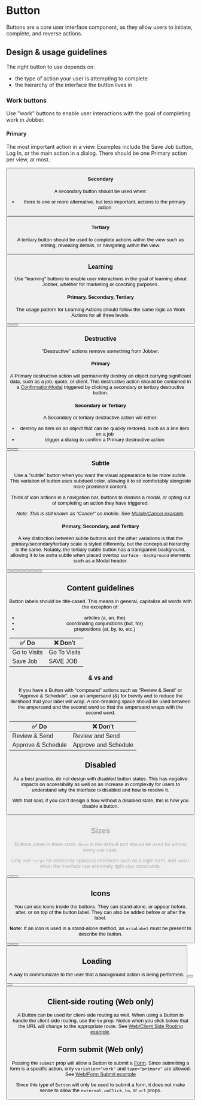 
<Meta title="Components/Actions/Button" component={Button} />

# Button

Buttons are a core user interface component, as they allow users to initiate,
complete, and reverse actions.

## Design & usage guidelines

The right button to use depends on:

- the type of action your user is attempting to complete
- the hierarchy of the interface the button lives in

### Work buttons

Use "work" buttons to enable user interactions with the goal of completing work
in Jobber.

#### Primary

The most important action in a view. Examples include the Save Job button, Log
In, or the main action in a dialog. There should be one Primary action per view,
at most.

<Canvas>
  <Button label="Do the Thing" />
</Canvas>

#### Secondary

A secondary button should be used when:

- there is one or more alternative, but less important, actions to the primary
  action

<Canvas>
  <Button label="Do the Thing" type="secondary" />
</Canvas>

#### Tertiary

A tertiary button should be used to complete actions within the view such as
editing, revealing details, or navigating within the view.

<Canvas>
  <Button label="Do the Thing" type="tertiary" />
</Canvas>

### Learning

Use "learning" buttons to enable user interactions in the goal of learning about
Jobber, whether for marketing or coaching purposes.

#### Primary, Secondary, Tertiary

The usage pattern for Learning Actions should follow the same logic as Work
Actions for all three levels.

<Canvas>
  <Content>
    <Content>
      <Button
        label="Learn More"
        variation="learning"
        url="//getjobber.com"
        external={true}
      />
    </Content>
    <Content>
      <Button
        label="Learn More"
        variation="learning"
        type="secondary"
        url="//getjobber.com"
        external={true}
      />
    </Content>
    <Content>
      <Button
        label="Learn More"
        variation="learning"
        type="tertiary"
        url="//getjobber.com"
        external={true}
      />
    </Content>
  </Content>
</Canvas>

### Destructive

"Destructive" actions remove something from Jobber.

#### Primary

A Primary destructive action will permanently destroy an object carrying
significant data, such as a job, quote, or client. This destructive action
should be contained in a
[ConfirmationModal](../?path=/docs/components-overlays-confirmationmodal--docs)
triggered by clicking a secondary or tertiary destructive button.

#### Secondary or Tertiary

A Secondary or tertiary destructive action will either:

- destroy an item on an object that can be quickly restored, such as a line item
  on a job
- trigger a dialog to confirm a Primary destructive action

<Canvas>
  <Content>
    <Content>
      <Button label="Delete" variation="destructive" />
    </Content>
    <Content>
      <Button label="Delete" variation="destructive" type="secondary" />
    </Content>
    <Content>
      <Button label="Delete" variation="destructive" type="tertiary" />
    </Content>
  </Content>
</Canvas>

### Subtle

Use a "subtle" button when you want the visual appearance to be more _subtle._
This variation of button uses subdued color, allowing it to sit comfortably
alongside more prominent content.

Think of icon actions in a navigation bar, buttons to dismiss a modal, or opting
out of completing an action they have triggered.

_Note: This is still known as "Cancel" on mobile. See
[Mobile/Cancel example](../?path=/story/components-actions-button-mobile--cancel)._

#### Primary, Secondary, and Tertiary

A key distinction between subtle buttons and the other variations is that the
primary/secondary/tertiary scale is styled differently, but the conceptual
hierarchy is the same. Notably, the tertiary subtle button has a transparent
background, allowing it to be _extra_ subtle when placed overtop
`surface--background` elements such as a Modal header.

<Canvas>
  <Content>
    <Content>
      <Content>
        <Button label="Cancel" type="primary" variation="subtle" />
      </Content>
      <Content>
        <Button label="Dismiss" type="secondary" variation="subtle" />
      </Content>
      <Content>
        <Button label="Maybe Later" type="tertiary" variation="subtle" />
      </Content>
    </Content>
    <div
      style={{
        backgroundColor: "var(--color-surface--background)",
        padding: "var(--space-base)",
      }}
    >
      <Button
        variation="subtle"
        type="tertiary"
        icon="search"
        aria-label="search"
      />
      <Button
        variation="subtle"
        type="tertiary"
        icon="cog"
        aria-label="settings"
      />
      <Button
        variation="subtle"
        type="tertiary"
        icon="help"
        aria-label="help"
      />
      <Button
        variation="subtle"
        type="tertiary"
        icon="more"
        aria-label="more"
      />
    </div>
  </Content>
</Canvas>

## Content guidelines

Button labels should be title-cased. This means in general, capitalize all words
with the exception of:

- articles (a, an, the)
- coordinating conjunctions (but, for)
- prepositions (at, by, to, etc.)

| ✅ Do        | ❌ Don't     |
| ------------ | ------------ |
| Go to Visits | Go To Visits |
| Save Job     | SAVE JOB     |

### & vs and

If you have a Button with "compound" actions such as "Review & Send" or "Approve
& Schedule", use an ampersand (&) for brevity and to reduce the likelihood that
your label will wrap. A non-breaking space should be used between the ampersand
and the second word so that the ampersand wraps with the second word.

| ✅ Do              | ❌ Don't             |
| ------------------ | -------------------- |
| Review & Send      | Review and Send      |
| Approve & Schedule | Approve and Schedule |

## Disabled

As a best practice, do not design with disabled button states. This has negative
impacts on accessibility as well as an increase in complexity for users to
understand why the interface is disabled and how to resolve it.

With that said, if you _can't_ design a flow without a disabled state, this is
how you disable a button.

<Canvas>
  <Button label="Do the Thing" disabled />
</Canvas>

## Sizes

Buttons come in three sizes. `Base` is the default and should be used for almost
every use case.

Only use `large` for extremely spacious interfaces such as a login form, and
`small` when the interface has extremely tight size constraints.

<Canvas>
  <Content>
    <Content>
      <Button label="Small" size="small" />
    </Content>
    <Content>
      <Button label="Base" />
    </Content>
    <Content>
      <Button label="Large" size="large" />
    </Content>
  </Content>
</Canvas>

## Icons

You can use icons inside the buttons. They can stand-alone, or appear before,
after, or on top of the button label. They can also be added before or after the
label.

**Note:** If an icon is used in a stand-alone method, an `ariaLabel` must be
present to describe the button.

<Canvas>
  <Button type="secondary" icon="user" ariaLabel="I'm a person" />
  <Button label="More" type="secondary" icon="more" />
  <Button
    label="Actions"
    type="secondary"
    icon="arrowDown"
    iconOnRight={true}
  />
</Canvas>

## Loading

A way to communicate to the user that a background action is being performed.

<Canvas>
  <Button
    label="Deleting..."
    type="primary"
    variation="destructive"
    loading={true}
  />
  <Button
    label="Loading..."
    type="tertiary"
    variation="learning"
    loading={true}
  />
  <Button label="Canceling..." variation="subtle" loading={true} />
</Canvas>

## Client-side routing (Web only)

A Button can be used for client-side routing as well. When using a Button to
handle the client-side routing, use the `to` prop. Notice when you click below
that the URL will change to the appropriate route. See
[Web/Client Side Routing example](../?path=/story/components-actions-button-web--client-side-routing).

## Form submit (Web only)

Passing the `submit` prop will allow a Button to submit a
[Form](../?path=/docs/components-forms-and-inputs-form--docs). Since submitting
a form is a specific action, only `variation="work"` and `type="primary"` are
allowed. See
[Web/Form Submit example](../?path=/story/components-actions-button-web--form-submit)

Since this type of `Button` will only be used to submit a form, it does not make
sense to allow the `external`, `onClick`, `to`, or `url` props.
